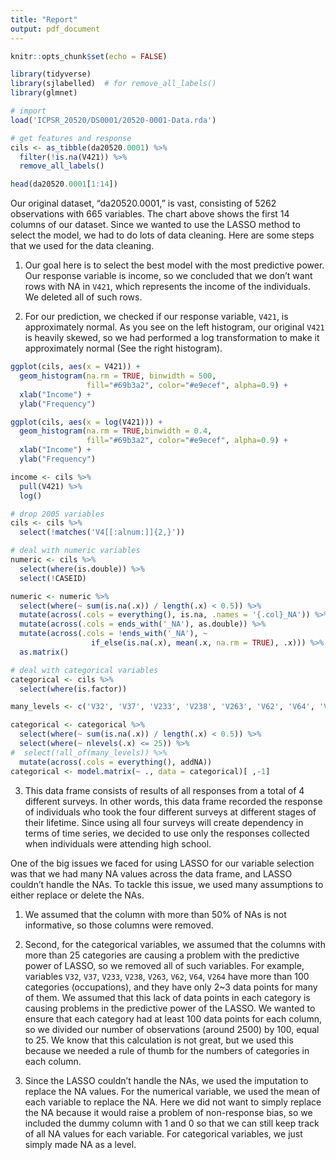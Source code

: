 ```yaml
---
title: "Report"
output: pdf_document
---
```


```r
knitr::opts_chunk$set(echo = FALSE)

library(tidyverse)
library(sjlabelled)  # for remove_all_labels()
library(glmnet)
```

```r
# import
load('ICPSR_20520/DS0001/20520-0001-Data.rda')

# get features and response
cils <- as_tibble(da20520.0001) %>%
  filter(!is.na(V421)) %>%
  remove_all_labels()
```

```r
head(da20520.0001[1:14])
```

Our original dataset, "da20520.0001," is vast, consisting of 5262 observations with 665 variables. The chart above shows the first 14 columns of our dataset. Since we wanted to use the LASSO method to select the model, we had to do lots of data cleaning. Here are some steps that we used for the data cleaning. 

(1) Our goal here is to select the best model with the most predictive power. Our response variable is income, so we concluded that we don't want rows with NA in `V421`, which represents the income of the individuals. We deleted all of such rows. 

(2) For our prediction, we checked if our response variable, `V421`, is approximately normal. As you see on the left histogram, our original `V421` is heavily skewed, so we had performed a log transformation to make it approximately normal (See the right histogram).


```r
ggplot(cils, aes(x = V421)) + 
  geom_histogram(na.rm = TRUE, binwidth = 500,
                 fill="#69b3a2", color="#e9ecef", alpha=0.9) +
  xlab("Income") +
  ylab("Frequency")

ggplot(cils, aes(x = log(V421))) + 
  geom_histogram(na.rm = TRUE,binwidth = 0.4,
                 fill="#69b3a2", color="#e9ecef", alpha=0.9) +
  xlab("Income") +
  ylab("Frequency")
```

```r
income <- cils %>%
  pull(V421) %>%
  log()

# drop 2005 variables
cils <- cils %>%
  select(!matches('V4[[:alnum:]]{2,}'))

# deal with numeric variables
numeric <- cils %>%
  select(where(is.double)) %>%
  select(!CASEID)

numeric <- numeric %>%
  select(where(~ sum(is.na(.x)) / length(.x) < 0.5)) %>%                        # select variables less than 50% NA
  mutate(across(.cols = everything(), is.na, .names = '{.col}_NA')) %>%         # add dummy NA columns
  mutate(across(.cols = ends_with('_NA'), as.double)) %>%                       # turn dummy NA columns to double
  mutate(across(.cols = !ends_with('_NA'), ~
                  if_else(is.na(.x), mean(.x, na.rm = TRUE), .x))) %>%          # mean imputation
  as.matrix()

# deal with categorical variables
categorical <- cils %>%
  select(where(is.factor))

many_levels <- c('V32', 'V37', 'V233', 'V238', 'V263', 'V62', 'V64', 'V264')    # occupations

categorical <- categorical %>%
  select(where(~ sum(is.na(.x)) / length(.x) < 0.5)) %>%
  select(where(~ nlevels(.x) <= 25)) %>%
#  select(!all_of(many_levels)) %>%                                              # drop variables with too many levels
  mutate(across(.cols = everything(), addNA))                                   # make NA a level
categorical <- model.matrix(~ ., data = categorical)[ ,-1]                      # create design matrix, excluding intercept

```

(3) This data frame consists of results of all responses from a total of 4 different surveys. In other words, this data frame recorded the response of individuals who took the four different surveys at different stages of their lifetime. Since using all four surveys will create dependency in terms of time series, we decided to use only the responses collected when individuals were attending high school.

One of the big issues we faced for using LASSO for our variable selection was that we had many NA values across the data frame, and LASSO couldn't handle the NAs. To tackle this issue, we used many assumptions to either replace or delete the NAs. 

(1) We assumed that the column with more than 50% of NAs is not informative, so those columns were removed. 

(2) Second, for the categorical variables, we assumed that the columns with more than 25 categories are causing a problem with the predictive power of LASSO, so we removed all of such variables. For example, variables `V32`, `V37`, `V233`, `V238`, `V263`, `V62`, `V64`, `V264` have more than 100 categories (occupations), and they have only 2~3 data points for many of them. We assumed that this lack of data points in each category is causing problems in the predictive power of the LASSO. We wanted to ensure that each category had at least 100 data points for each column, so we divided our number of observations (around 2500) by 100, equal to 25. We know that this calculation is not great, but we used this because we needed a rule of thumb for the numbers of categories in each column. 

(3) Since the LASSO couldn't handle the NAs, we used the imputation to replace the NA values. For the numerical variable, we used the mean of each variable to replace the NA. Here we did not want to simply replace the NA because it would raise a problem of non-response bias, so we included the dummy column with 1 and 0 so that we can still keep track of all NA values for each variable. For categorical variables, we just simply made NA as a level. 
